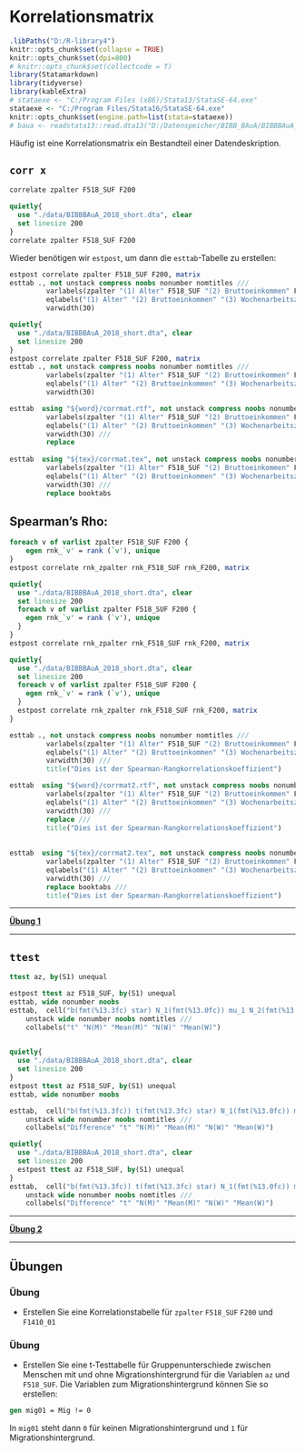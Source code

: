 # Korrelationsmatrix  {#cormat} 

```r
.libPaths("D:/R-library4")
knitr::opts_chunk$set(collapse = TRUE)
knitr::opts_chunk$set(dpi=800)
# knitr::opts_chunk$set(collectcode = T)
library(Statamarkdown)
library(tidyverse)
library(kableExtra)
# stataexe <- "C:/Program Files (x86)/Stata13/StataSE-64.exe"
stataexe <- "C:/Program Files/Stata16/StataSE-64.exe"
knitr::opts_chunk$set(engine.path=list(stata=stataexe))
# baua <- readstata13::read.dta13("D:/Datenspeicher/BIBB_BAuA/BIBBBAuA_2018_suf1.0.dta",convert.factors = F)
```


Häufig ist eine Korrelationsmatrix ein Bestandteil einer Datendeskription.

## `corr x`

```stata
correlate zpalter F518_SUF F200
```

```stata
quietly{
  use "./data/BIBBBAuA_2018_short.dta", clear
  set linesize 200
}
correlate zpalter F518_SUF F200
```

Wieder benötigen wir `estpost`, um dann die `esttab`-Tabelle zu erstellen:
```stata
estpost correlate zpalter F518_SUF F200, matrix
esttab ., not unstack compress noobs nonumber nomtitles ///
		 varlabels(zpalter "(1) Alter" F518_SUF "(2) Bruttoeinkommen" F200 "(3) Wochenarbeitszeit") ///
		 eqlabels("(1) Alter" "(2) Bruttoeinkommen" "(3) Wochenarbeitszeit") ///
		 varwidth(30)
```


```stata
quietly{
  use "./data/BIBBBAuA_2018_short.dta", clear
  set linesize 200
}
estpost correlate zpalter F518_SUF F200, matrix
esttab ., not unstack compress noobs nonumber nomtitles ///
		 varlabels(zpalter "(1) Alter" F518_SUF "(2) Bruttoeinkommen" F200 "(3) Wochenarbeitszeit") ///
		 eqlabels("(1) Alter" "(2) Bruttoeinkommen" "(3) Wochenarbeitszeit") ///
		 varwidth(30)
```


```stata
esttab  using "${word}/corrmat.rtf", not unstack compress noobs nonumber nomtitles ///
		 varlabels(zpalter "(1) Alter" F518_SUF "(2) Bruttoeinkommen" F200 "(3) Wochenarbeitszeit") ///
		 eqlabels("(1) Alter" "(2) Bruttoeinkommen" "(3) Wochenarbeitszeit") ///
		 varwidth(30) ///
		 replace
		 
esttab  using "${tex}/corrmat.tex", not unstack compress noobs nonumber nomtitles ///
		 varlabels(zpalter "(1) Alter" F518_SUF "(2) Bruttoeinkommen" F200 "(3) Wochenarbeitszeit") ///
		 eqlabels("(1) Alter" "(2) Bruttoeinkommen" "(3) Wochenarbeitszeit") ///
		 varwidth(30) ///
		 replace booktabs
```


## Spearman's Rho:

```stata
foreach v of varlist zpalter F518_SUF F200 {
	egen rnk_`v' = rank (`v'), unique
}
estpost correlate rnk_zpalter rnk_F518_SUF rnk_F200, matrix
```


```stata
quietly{
  use "./data/BIBBBAuA_2018_short.dta", clear
  set linesize 200
  foreach v of varlist zpalter F518_SUF F200 {
  	egen rnk_`v' = rank (`v'), unique
  }
}
estpost correlate rnk_zpalter rnk_F518_SUF rnk_F200, matrix

```


```stata
quietly{
  use "./data/BIBBBAuA_2018_short.dta", clear
  set linesize 200
  foreach v of varlist zpalter F518_SUF F200 {
  	egen rnk_`v' = rank (`v'), unique
  }
  estpost correlate rnk_zpalter rnk_F518_SUF rnk_F200, matrix
}

esttab ., not unstack compress noobs nonumber nomtitles ///
		 varlabels(zpalter "(1) Alter" F518_SUF "(2) Bruttoeinkommen" F200 "(3) Wochenarbeitszeit") ///
		 eqlabels("(1) Alter" "(2) Bruttoeinkommen" "(3) Wochenarbeitszeit") ///
		 varwidth(30) ///
		 title("Dies ist der Spearman-Rangkorrelationskoeffizient")
```


```stata
esttab  using "${word}/corrmat2.rtf", not unstack compress noobs nonumber nomtitles ///
		 varlabels(zpalter "(1) Alter" F518_SUF "(2) Bruttoeinkommen" F200 "(3) Wochenarbeitszeit") ///
		 eqlabels("(1) Alter" "(2) Bruttoeinkommen" "(3) Wochenarbeitszeit") ///
		 varwidth(30) ///
		 replace ///
		 title("Dies ist der Spearman-Rangkorrelationskoeffizient")
		 
		 
esttab  using "${tex}/corrmat2.tex", not unstack compress noobs nonumber nomtitles ///
		 varlabels(zpalter "(1) Alter" F518_SUF "(2) Bruttoeinkommen" F200 "(3) Wochenarbeitszeit") ///
		 eqlabels("(1) Alter" "(2) Bruttoeinkommen" "(3) Wochenarbeitszeit") ///
		 varwidth(30) ///
		 replace booktabs ///
		 title("Dies ist der Spearman-Rangkorrelationskoeffizient")
```




***

**[Übung 1](#corr1)**

***

## `ttest` {#ttest}

```stata
ttest az, by(S1) unequal

estpost ttest az F518_SUF, by(S1) unequal
esttab, wide nonumber noobs
esttab,  cell("b(fmt(%13.3fc) star) N_1(fmt(%13.0fc)) mu_1 N_2(fmt(%13.0fc)) mu_2") /// 
	unstack wide nonumber noobs nomtitles ///
	collabels("t" "N(M)" "Mean(M)" "N(W)" "Mean(W)")		 
		 
```
```stata
quietly{
  use "./data/BIBBBAuA_2018_short.dta", clear
  set linesize 200
}
estpost ttest az F518_SUF, by(S1) unequal
esttab, wide nonumber noobs
```


```stata
esttab,  cell("b(fmt(%13.3fc)) t(fmt(%13.3fc) star) N_1(fmt(%13.0fc)) mu_1 N_2(fmt(%13.0fc)) mu_2") /// 
	unstack wide nonumber noobs nomtitles ///
	collabels("Difference" "t" "N(M)" "Mean(M)" "N(W)" "Mean(W)")		 		 
```

```stata
quietly{
  use "./data/BIBBBAuA_2018_short.dta", clear
  set linesize 200
  estpost ttest az F518_SUF, by(S1) unequal
}
esttab,  cell("b(fmt(%13.3fc)) t(fmt(%13.3fc) star) N_1(fmt(%13.0fc)) mu_1 N_2(fmt(%13.0fc)) mu_2") /// 
	unstack wide nonumber noobs nomtitles ///
	collabels("Difference" "t" "N(M)" "Mean(M)" "N(W)" "Mean(W)")		 		 
```


***

**[Übung 2](#ttest1)**

***

## Übungen

### Übung {#corr1}

+ Erstellen Sie eine Korrelationstabelle für  `zpalter` `F518_SUF` `F200` und `F1410_01`

### Übung {#ttest1}

+ Erstellen Sie eine t-Testtabelle für Gruppenunterschiede zwischen Menschen mit und ohne Migrationshintergrund für die Variablen `az` und `F518_SUF`. Die Variablen zum Migrationshintergrund können Sie so erstellen: 

```stata
gen mig01 = Mig != 0
```
In `mig01` steht dann `0` für keinen Migrationshintergrund und `1` für Migrationshintergrund.

